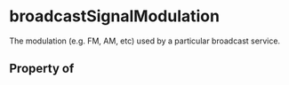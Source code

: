 # broadcastSignalModulation

The modulation (e.g. FM, AM, etc) used by a particular broadcast service.

## Property of



